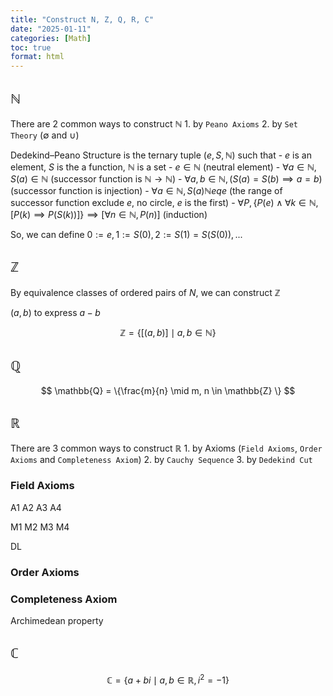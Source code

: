 ```yaml
---
title: "Construct N, Z, Q, R, C"
date: "2025-01-11"
categories: [Math]
toc: true
format: html
---
```


## $\mathbb{N}$
There are 2 common ways to construct $\mathbb{N}$
1. by `Peano Axioms`
2. by `Set Theory` ($\emptyset$ and $\cup$)

Dedekind–Peano Structure is the ternary tuple $(e,S,\mathbb{N})$ such that
- $e$ is an element, $S$ is the a function, $\mathbb{N}$ is a set
- $e \in \mathbb{N}$ (neutral element)
- $\forall a \in \mathbb{N}, S(a)\in\mathbb{N}$ (successor function is $\mathbb{N}\rightarrow\mathbb{N}$)
- $\forall a,b\in\mathbb{N}, (S(a)=S(b) \implies a=b)$ (successor function is injection)
- $\forall a \in \mathbb{N}, S(a)\mathbb{N}eq e$ (the range of successor function exclude $e$, no circle, $e$ is the first)
- $\forall P,\{P(e) \land \forall k \in \mathbb{N},[P(k)\implies P(S(k))]\} \implies [\forall n \in \mathbb{N}, P(n)]$ (induction)

So, we can define $0 := e, 1:=S(0),2:=S(1)=S(S(0)), ...$

## $\mathbb{Z}$
By equivalence classes of ordered pairs of $N$, we can construct $\mathbb{Z}$

$(a, b)$ to express $a - b$

$$
\mathbb{Z} = \{[(a,b)] \mid a, b \in \mathbb{N} \} 
$$

## $\mathbb{Q}$
$$
\mathbb{Q} = \{\frac{m}{n}  \mid m, n \in \mathbb{Z}  \} 
$$


## $\mathbb{R}$
There are 3 common ways to construct $\mathbb{R}$
1. by Axioms (`Field Axioms`, `Order Axioms` and `Completeness Axiom`)
2. by `Cauchy Sequence`
3. by `Dedekind Cut`

### Field Axioms
A1
A2
A3
A4

M1
M2
M3
M4

DL

### Order Axioms

### Completeness Axiom

Archimedean property

## $\mathbb{C}$
$$
\mathbb{C} = \{a+bi \mid a, b \in \mathbb{R}, i^2 = -1  \} 
$$

